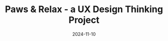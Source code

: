 ---
title: Paws & Relax - a UX Design Thinking Project
description: Designed for Pet Sitters to help Pet Owners, enjoy more fluffy time, less worry time!
image: /images/projects/paws-and-relax-cover.png
date: "2024-11-10"
authors:
  - shariff-rashid
---